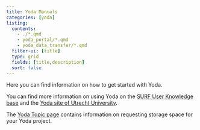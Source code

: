 ```yaml
---
title: Yoda Manuals
categories: [yoda]
listing:
  contents: 
    - ./*.qmd
    - yoda_portal/*.qmd
    - yoda_data_transfer/*.qmd
  filter-ui: [title]
  type: grid
  fields: [title,description]
  sort: false
---
```


::: {.callout-tip}

Here you can find information on how to get started with Yoda. 

:::

You can find more information on using Yoda on the [SURF User Knowledge base](https://servicedesk.surf.nl/wiki/display/WIKI/Yoda+Hosting) and the [Yoda site of Utrecht University](https://www.uu.nl/en/research/Yoda).

The [Yoda Topic page](/topics/yoda.qmd) contains information on requesting storage space for your Yoda project.
<!-- Actually, it does not, https://yoda.vu.nl/site/getting-started/requesting-space.html needs to be moved there. -->